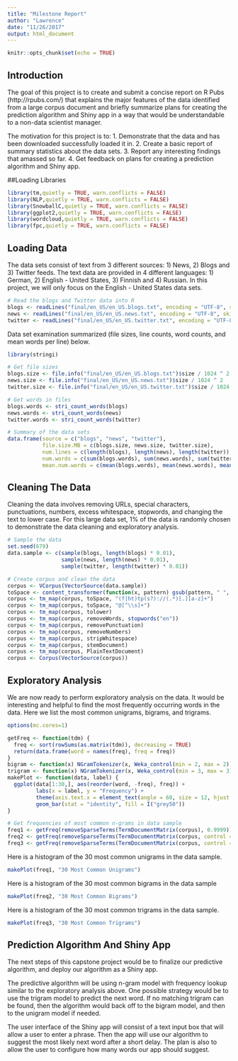 ```yaml
---
title: "Milestone Report"
author: "Lawrence"
date: "11/26/2017"
output: html_document
---
```


```r
knitr::opts_chunk$set(echo = TRUE)
```

## Introduction

The goal of this project is to create and submit a concise report on R Pubs (http://rpubs.com/) that explains the major features of the data identified from a large corpus document and briefly summarize plans for creating the prediction algorithm and Shiny app in a way that would be understandable to a non-data scientist manager. 

The motivation for this project is to: 
1. Demonstrate that the data and has been downloaded successfully loaded it in.
2. Create a basic report of summary statistics about the data sets.
3. Report any interesting findings that amassed so far.
4. Get feedback on plans for creating a prediction algorithm and Shiny app.

##Loading Libraries

```r
library(tm,quietly = TRUE, warn.conflicts = FALSE)
library(NLP,quietly = TRUE, warn.conflicts = FALSE)
library(SnowballC,quietly = TRUE, warn.conflicts = FALSE)
library(ggplot2,quietly = TRUE, warn.conflicts = FALSE)
library(wordcloud,quietly = TRUE, warn.conflicts = FALSE)
library(fpc,quietly = TRUE, warn.conflicts = FALSE)
```

## Loading Data

The data sets consist of text from 3 different sources: 1) News, 2) Blogs and 3) Twitter feeds. The text data are provided in 4 different languages: 1) German, 2) English - United States, 3) Finnish and 4) Russian. In this project, we will only focus on the English - United States data sets.

```r
# Read the blogs and Twitter data into R
blogs <- readLines("final/en_US/en_US.blogs.txt", encoding = "UTF-8", skipNul = TRUE)
news <- readLines("final/en_US/en_US.news.txt", encoding = "UTF-8", skipNul = TRUE)
twitter <- readLines("final/en_US/en_US.twitter.txt", encoding = "UTF-8", skipNul = TRUE)
```

Data set examination summarized (file sizes, line counts, word counts, and mean words per line) below.

```r
library(stringi)

# Get file sizes
blogs.size <- file.info("final/en_US/en_US.blogs.txt")$size / 1024 ^ 2
news.size <- file.info("final/en_US/en_US.news.txt")$size / 1024 ^ 2
twitter.size <- file.info("final/en_US/en_US.twitter.txt")$size / 1024 ^ 2

# Get words in files
blogs.words <- stri_count_words(blogs)
news.words <- stri_count_words(news)
twitter.words <- stri_count_words(twitter)

# Summary of the data sets
data.frame(source = c("blogs", "news", "twitter"),
           file.size.MB = c(blogs.size, news.size, twitter.size),
           num.lines = c(length(blogs), length(news), length(twitter)),
           num.words = c(sum(blogs.words), sum(news.words), sum(twitter.words)),
           mean.num.words = c(mean(blogs.words), mean(news.words), mean(twitter.words)))
```

## Cleaning The Data

Cleaning the data involves removing URLs, special characters, punctuations, numbers, excess whitespace, stopwords, and changing the text to lower case. For this large data set, 1% of the data is randomly chosen to demonstrate the data cleaning and exploratory analysis.

```r
# Sample the data
set.seed(679)
data.sample <- c(sample(blogs, length(blogs) * 0.01),
                 sample(news, length(news) * 0.01),
                 sample(twitter, length(twitter) * 0.01))

# Create corpus and clean the data
corpus <- VCorpus(VectorSource(data.sample))
toSpace <- content_transformer(function(x, pattern) gsub(pattern, " ", x))
corpus <- tm_map(corpus, toSpace, "(f|ht)tp(s?)://(.*)[.][a-z]+")
corpus <- tm_map(corpus, toSpace, "@[^\\s]+")
corpus <- tm_map(corpus, tolower)
corpus <- tm_map(corpus, removeWords, stopwords("en"))
corpus <- tm_map(corpus, removePunctuation)
corpus <- tm_map(corpus, removeNumbers)
corpus <- tm_map(corpus, stripWhitespace)
corpus <- tm_map(corpus, stemDocument)
corpus <- tm_map(corpus, PlainTextDocument)
corpus <- Corpus(VectorSource(corpus))
```

## Exploratory Analysis

We are now ready to perform exploratory analysis on the data. It would be interesting and helpful to find the most frequently occurring words in the data. Here we list the most common unigrams, bigrams, and trigrams.

```r
options(mc.cores=1)

getFreq <- function(tdm) {
  freq <- sort(rowSums(as.matrix(tdm)), decreasing = TRUE)
  return(data.frame(word = names(freq), freq = freq))
}
bigram <- function(x) NGramTokenizer(x, Weka_control(min = 2, max = 2))
trigram <- function(x) NGramTokenizer(x, Weka_control(min = 3, max = 3))
makePlot <- function(data, label) {
  ggplot(data[1:30,], aes(reorder(word, -freq), freq)) +
         labs(x = label, y = "Frequency") +
         theme(axis.text.x = element_text(angle = 60, size = 12, hjust = 1)) +
         geom_bar(stat = "identity", fill = I("grey50"))
}

# Get frequencies of most common n-grams in data sample
freq1 <- getFreq(removeSparseTerms(TermDocumentMatrix(corpus), 0.9999))
freq2 <- getFreq(removeSparseTerms(TermDocumentMatrix(corpus, control = list(tokenize = bigram)), 0.9999))
freq3 <- getFreq(removeSparseTerms(TermDocumentMatrix(corpus, control = list(tokenize = trigram)), 0.9999))
```

Here is a histogram of the 30 most common unigrams in the data sample.

```r
makePlot(freq1, "30 Most Common Unigrams")
```

Here is a histogram of the 30 most common bigrams in the data sample

```r
makePlot(freq2, "30 Most Common Bigrams")
```

Here is a histogram of the 30 most common trigrams in the data sample.

```r
makePlot(freq3, "30 Most Common Trigrams")
```

## Prediction Algorithm And Shiny App

The next steps of this capstone project would be to finalize our predictive algorithm, and deploy our algorithm as a Shiny app.

The predictive algorithm will be using n-gram model with frequency lookup similar to the exploratory analysis above. One possible strategy would be to use the trigram model to predict the next word. If no matching trigram can be found, then the algorithm would back off to the bigram model, and then to the unigram model if needed.

The user interface of the Shiny app will consist of a text input box that will allow a user to enter a phrase. Then the app will use our algorithm to suggest the most likely next word after a short delay. The plan is also to allow the user to configure how many words our app should suggest.